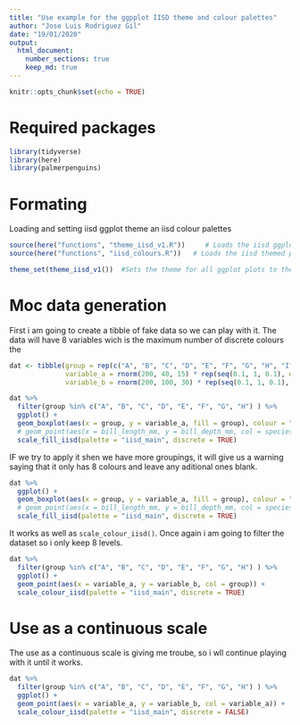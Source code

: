 ```yaml
---
title: "Use example for the ggpplot IISD theme and colour palettes"
author: "Jose Luis Rodriguez Gil"
date: "19/01/2020"
output: 
  html_document:
    number_sections: true
    keep_md: true
---
```


```r
knitr::opts_chunk$set(echo = TRUE)
```

# Required packages
```r
library(tidyverse)
library(here)
library(palmerpenguins)

```

# Formating

Loading and setting iisd ggplot theme an iisd colour palettes

```r
source(here("functions", "theme_iisd_v1.R"))     # Loads the iisd ggplot theme
source(here("functions", "iisd_colours.R"))   # Loads the iisd themed palettes and ggplot scales

theme_set(theme_iisd_v1())  #Sets the theme for all ggplot plots to the iisd theme in this script

```

# Moc data generation

First i am going to create a tibble of fake data so we can play with it. The data will have 8 variables wich is the maximum number of discrete colours the 
```r
dat <- tibble(group = rep(c("A", "B", "C", "D", "E", "F", "G", "H", "I", "J"), each = 20),
              variable_a = rnorm(200, 40, 15) * rep(seq(0.1, 1, 0.1), each = 20),
              variable_b = rnorm(200, 100, 30) * rep(seq(0.1, 1, 0.1), each = 20))
```


```r

dat %>% 
  filter(group %in% c("A", "B", "C", "D", "E", "F", "G", "H") ) %>% 
  ggplot() +
  geom_boxplot(aes(x = group, y = variable_a, fill = group), colour = "grey50") +
  # geom_point(aes(x = bill_length_mm, y = bill_depth_mm, col = species)) +
  scale_fill_iisd(palette = "iisd_main", discrete = TRUE)


```
IF we try to apply it shen we have more groupings, it will give us a warning saying that it only has 8 colours and leave any aditional ones blank.

```r

dat %>% 
  ggplot() +
  geom_boxplot(aes(x = group, y = variable_a, fill = group), colour = "grey50") +
  # geom_point(aes(x = bill_length_mm, y = bill_depth_mm, col = species)) +
  scale_fill_iisd(palette = "iisd_main", discrete = TRUE)


```


It works as well as `scale_colour_iisd()`. Once again i am going to filter the dataset so i only keep 8 levels.

```r
dat %>% 
  filter(group %in% c("A", "B", "C", "D", "E", "F", "G", "H") ) %>% 
  ggplot() +
  geom_point(aes(x = variable_a, y = variable_b, col = group)) +
  scale_colour_iisd(palette = "iisd_main", discrete = TRUE)
```

# Use as a continuous scale

The use as a continuous scale is giving me troube, so i wll continue playing with it until it works.

```r
dat %>% 
  filter(group %in% c("A", "B", "C", "D", "E", "F", "G", "H") ) %>% 
  ggplot() +
  geom_point(aes(x = variable_a, y = variable_b, col = variable_a)) +
  scale_colour_iisd(palette = "iisd_main", discrete = FALSE)
```



